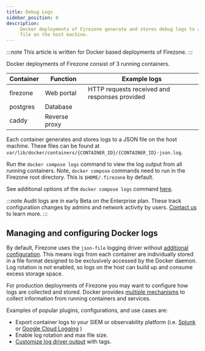 ```yaml
---
title: Debug Logs
sidebar_position: 8
description:
     Docker deployments of Firezone generate and stores debug logs to a JSON
     file on the host machine.
---
```


:::note
This article is written for Docker based deployments of Firezone.
:::

Docker deployments of Firezone consist of 3 running containers.

| Container | Function      | Example logs                                  |
|-----------|---------------|-----------------------------------------------|
| firezone  | Web portal    | HTTP requests received and responses provided |
| postgres  | Database      |                                               |
| caddy     | Reverse proxy |                                               |

Each container generates and stores logs to a JSON file on the host
machine. These files can be found at
`var/lib/docker/containers/{CONTAINER_ID}/{CONTAINER_ID}-json.log`.

Run the `docker compose logs` command to view the log output from all running
containers. Note, `docker compose` commands need to run in the Firezone
root directory. This is `$HOME/.firezone` by default.

See additional options of the `docker compose logs` command
[here](https://docs.docker.com/engine/reference/commandline/compose_logs/).

:::note
Audit logs are in early Beta on the Enterprise plan. These track configuration
changes by admins and network activity by users.
[Contact us](https://www.firezone.dev/contact/sales)
to learn more.
:::

## Managing and configuring Docker logs

By default, Firezone uses the `json-file` logging driver without
[additional configuration](https://docs.docker.com/config/containers/logging/json-file/).
This means logs from each container are individually stored in a file format
designed to be exclusively accessed by the Docker daemon. Log rotation is not
enabled, so logs on the host can build up and consume excess storage space.

For production deployments of Firezone you may want to configure how logs are
collected and stored. Docker provides
[multiple mechanisms](https://docs.docker.com/config/containers/logging/configure/)
to collect information from running containers and services.

Examples of popular plugins, configurations, and use cases are:

* Export container logs to your SIEM or observability platform (i.e.
[Splunk](https://docs.docker.com/config/containers/logging/splunk/)
or
[Google Cloud Logging](https://docs.docker.com/config/containers/logging/gcplogs/)
)
* Enable log rotation and max file size.
* [Customize log driver output](https://docs.docker.com/config/containers/logging/log_tags/)
with tags.
